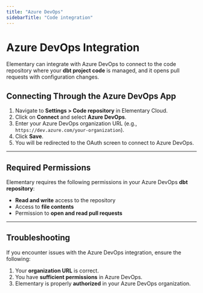 ```yaml
---
title: "Azure DevOps"
sidebarTitle: "Code integration"
---
```


# Azure DevOps Integration

Elementary can integrate with Azure DevOps to connect to the code repository where your **dbt project code** is managed, and it opens pull requests with configuration changes.

## Connecting Through the Azure DevOps App

1. Navigate to **Settings > Code repository** in Elementary Cloud.  
2. Click on **Connect** and select **Azure DevOps**.  
3. Enter your Azure DevOps organization URL (e.g., `https://dev.azure.com/your-organization`).  
4. Click **Save**.  
5. You will be redirected to the OAuth screen to connect to Azure DevOps.  

---

## Required Permissions

Elementary requires the following permissions in your Azure DevOps **dbt repository**:

- **Read and write** access to the repository  
- Access to **file contents**  
- Permission to **open and read pull requests**  

---

## Troubleshooting

If you encounter issues with the Azure DevOps integration, ensure the following:  

1. Your **organization URL** is correct.  
2. You have **sufficient permissions** in Azure DevOps.  
3. Elementary is properly **authorized** in your Azure DevOps organization.  

